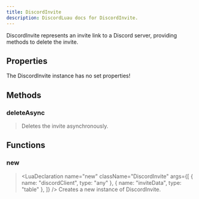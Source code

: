 ```yaml
---
title: DiscordInvite
description: DiscordLuau docs for DiscordInvite.
---
```


[//]: # "This file was automatically compiled through the Generator luau code under this repository"
[//]: # "if you want to edit the documentation of discord-luau, please write changes"
[//]: # "to the discord-luau repository itself, we extract the comments from discord-luau and translate"
[//]: # "them into markdown files that Nextra can interpret!"
[//]: # "----- DOCUMENT IMPORTS ----- "


[//]: # "----- DOCUMENT DESCRIPTION ----- "

DiscordInvite represents an invite link to a Discord server, providing methods to delete the invite.

[//]: # "----- DOCUMENT PROPERTIES ----- "

## Properties

The DiscordInvite instance has no set properties!

[//]: # "----- DOCUMENT METHODS ----- "

## Methods

### deleteAsync

> <LuaDeclaration
> 	name="deleteAsync"
> 	className="DiscordInvite"
> 	args={[]}
> 	returnType="Future<unknown>"
> 	isMethod
> />
> Deletes the invite asynchronously.

[//]: # "----- DOCUMENT FUNCTIONS ----- "

## Functions

### new

> <LuaDeclaration
> 	name="new"
> 	className="DiscordInvite"
> 	args={[
> 		{ name: "discordClient", type: "any" },
> 		{ name: "inviteData", type: "table" },
> 	]}
> />
> Creates a new instance of DiscordInvite.
